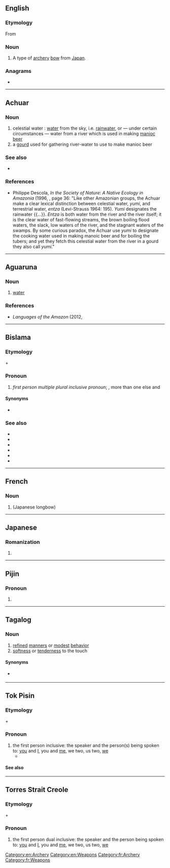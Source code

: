 {{also|Yumi|yùmǐ|þumi}}
==English==
{{wikipedia}}

===Etymology===
From {{bor|en|ja|弓||yumi}}

===Noun===
{{en-noun|s|yumi}}

# A type of [[archery]] [[bow]] from [[Japan]].

===Anagrams===
* {{anagrams|en|a=imuy|Miyu}}

[[Category:en:Archery]]
[[Category:en:Weapons]]

----

==Achuar==

===Noun===
{{head|acu|noun}}

# celestial water : [[water]] from the sky, i.e. [[rainwater]], or — under certain circumstances — water from a river which is used in making [[manioc]] [[beer]]
# a [[gourd]] used for gathering river-water to use to make manioc beer

===See also===
* {{l|acu|entza}} {{gloss|water from the earth, e.g. from a river}}

===References===
* Philippe Descola, ''In the Society of Nature: A Native Ecology in Amazonia'' (1996, {{ISBN|0521574676}}, page 36: "Like other Amazonian groups, the Achuar make a clear lexical distinction between celestial water, ''yumi'', and terrestrial water, ''entza'' (Levi-Strauss 1964: 195). ''Yumi'' designates the rainwater {{...}}. ''Entza'' is both water from the river and the river itself; it is the clear water of fast-flowing streams, the brown boiling flood waters, the slack, low waters of the river, and the stagnant waters of the swamps. By some curious paradox, the Achuar use ''yumi'' to designate the cooking water used in making manoic beer and for boiling the tubers; and yet they fetch this celestial water from the river in a gourd they also call ''yumi''."
{{topics|acu|Water|Tools}}

----

==Aguaruna==

===Noun===
{{head|agr|noun}}

# [[water]]

===References===
* ''Languages of the Amazon'' (2012, {{ISBN|0199593566}}

----

==Bislama==

===Etymology===
{{m|bi|yu}} + {{m|bi|mi}}

===Pronoun===
{{head|bi|pronoun}}

# ''first person multiple plural inclusive pronoun''; {{l|en|you}}, more than one else and {{l|en|I}}

====Synonyms====
* {{l|bi|yumitupela}}

===See also===
* {{l|bi|mipela}}
* {{l|bi|mitripela}}
* {{l|bi|mitupela}}
* {{l|bi|yumipela}}
* {{l|bi|yumitripela}}
* {{l|bi|yumitupela}}

----

==French==

===Noun===
{{fr-noun|m}}

# {{l|en|yumi}} (Japanese longbow)

[[Category:fr:Archery]]
[[Category:fr:Weapons]]

----

==Japanese==

===Romanization===
{{ja-romaji}}

# {{ja-romanization of|ゆみ}}

----

==Pijin==

===Pronoun===
{{head|pis|pronoun}}

# {{alternative form of|iumi|lang=pis}}

----

==Tagalog==

===Noun===
{{tl-noun|yumì}}

# [[refined]] [[manners]] or [[modest]] [[behavior]] {{gloss|especially of a young woman}}
# [[softness]] or [[tenderness]] to the touch {{gloss|of texture}}

====Synonyms====
* {{sense|refined manners}} {{l|tl|hinhin}}

----

==Tok Pisin==

===Etymology===
{{m|tpi|yu}} + {{m|tpi|mi}}

===Pronoun===
{{head|tpi|pronoun}}

# the first person inclusive: the speaker and the person(s) being spoken to: [[you]] and [[I]], you and [[me]], we two, us two, [[we]]
#* {{tpi-cite-bible|Gen|1|2|Tasol graun i no bin i stap olsem '''yumi''' save lukim nau.}}

{{LDL}}

====See also====
{{tpi-personal pronouns}}

----

==Torres Strait Creole==

===Etymology===
{{m|tcs|yu}} + {{m|tcs|mi}}

===Pronoun===
{{head|tcs|pronoun}}

# the first person dual inclusive: the speaker and the person being spoken to: [[you]] and [[I]], you and [[me]], we two, us two, [[we]]